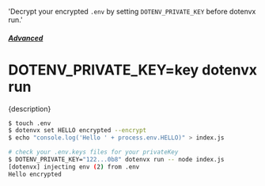  'Decrypt your encrypted `.env` by setting `DOTENV_PRIVATE_KEY` before dotenvx run.'

##### [Advanced](/docs/advanced)
# DOTENV_PRIVATE_KEY=key dotenvx run

<p className="lead">{description}</p>

```sh
$ touch .env
$ dotenvx set HELLO encrypted --encrypt
$ echo "console.log('Hello ' + process.env.HELLO)" > index.js

# check your .env.keys files for your privateKey
$ DOTENV_PRIVATE_KEY="122...0b8" dotenvx run -- node index.js
[dotenvx] injecting env (2) from .env
Hello encrypted
```
